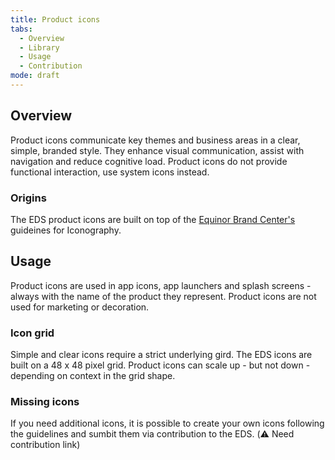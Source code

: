 ```yaml
---
title: Product icons
tabs:
  - Overview
  - Library
  - Usage
  - Contribution
mode: draft
---
```


## Overview

Product icons communicate key themes and business areas in a clear, simple, branded style. They enhance visual communication, assist with navigation and reduce cognitive load. Product icons do not provide functional interaction, use system icons instead. 


### Origins

The EDS product icons are built on top of the [Equinor Brand Center's](https://communicationtoolbox.equinor.com/brandcenter/en/equinorbc/component/default/103 "Equinor Brand Center") guideines for Iconography.


## Usage

Product icons are used in app icons, app launchers and splash screens - always with the name of the product they represent. Product icons are not used for marketing or decoration. 


### Icon grid

Simple and clear icons require a strict underlying gird. The EDS icons are built on a 48 x 48 pixel grid. Product icons can scale up - but not down - depending on context in the grid shape.


### Missing icons 

If you need additional icons, it is possible to create your own icons following the guidelines and sumbit them via contribution to the EDS. (:warning: Need contribution link)

